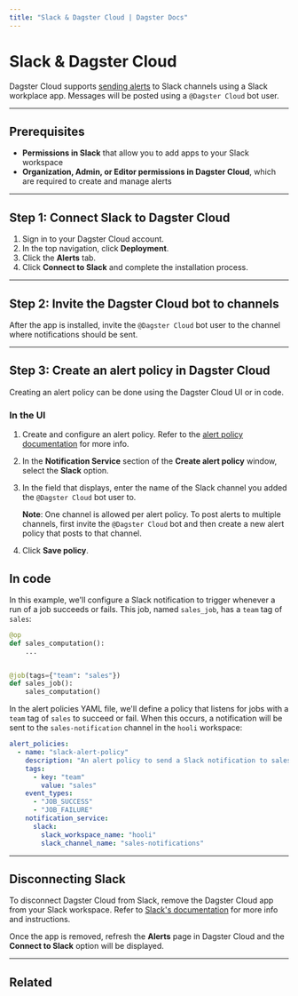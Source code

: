 ```yaml
---
title: "Slack & Dagster Cloud | Dagster Docs"
---
```


# Slack & Dagster Cloud

<ApplicableDagsterProduct />

Dagster Cloud supports [sending alerts](/dagster-cloud/managing-deployment/alerts) to Slack channels using a Slack workplace app. Messages will be posted using a `@Dagster Cloud` bot user.

---

## Prerequisites

- **Permissions in Slack** that allow you to add apps to your Slack workspace
- **Organization, Admin, or Editor permissions in Dagster Cloud**, which are required to create and manage alerts

---

## Step 1: Connect Slack to Dagster Cloud

1. Sign in to your Dagster Cloud account.
2. In the top navigation, click **Deployment**.
3. Click the **Alerts** tab.
4. Click **Connect to Slack** and complete the installation process.

---

## Step 2: Invite the Dagster Cloud bot to channels

After the app is installed, invite the `@Dagster Cloud` bot user to the channel where notifications should be sent.

---

## Step 3: Create an alert policy in Dagster Cloud

Creating an alert policy can be done using the Dagster Cloud UI or in code.

<TabGroup>
<TabItem name="In the UI">

### In the UI

1. Create and configure an alert policy. Refer to the [alert policy documentation](/dagster-cloud/managing-deployments/alerts#creating-alert-policies) for more info.

2. In the **Notification Service** section of the **Create alert policy** window, select the **Slack** option.

3. In the field that displays, enter the name of the Slack channel you added the `@Dagster Cloud` bot user to.

   **Note**: One channel is allowed per alert policy. To post alerts to multiple channels, first invite the `@Dagster Cloud` bot and then create a new alert policy that posts to that channel.

4. Click **Save policy**.

</TabItem>
<TabItem name="In code">

## In code

In this example, we'll configure a Slack notification to trigger whenever a run of a job succeeds or fails. This job, named `sales_job`, has a `team` tag of `sales`:

```python
@op
def sales_computation():
    ...


@job(tags={"team": "sales"})
def sales_job():
    sales_computation()
```

In the alert policies YAML file, we'll define a policy that listens for jobs with a `team` tag of `sales` to succeed or fail. When this occurs, a notification will be sent to the `sales-notification` channel in the `hooli` workspace:

```yaml
alert_policies:
  - name: "slack-alert-policy"
    description: "An alert policy to send a Slack notification to sales on job failure or success."
    tags:
      - key: "team"
        value: "sales"
    event_types:
      - "JOB_SUCCESS"
      - "JOB_FAILURE"
    notification_service:
      slack:
        slack_workspace_name: "hooli"
        slack_channel_name: "sales-notifications"
```

</TabItem>
</TabGroup>

---

## Disconnecting Slack

To disconnect Dagster Cloud from Slack, remove the Dagster Cloud app from your Slack workspace. Refer to [Slack's documentation](https://slack.com/help/articles/360003125231-Remove-apps-and-custom-integrations-from-your-workspace#remove-an-app) for more info and instructions.

Once the app is removed, refresh the **Alerts** page in Dagster Cloud and the **Connect to Slack** option will be displayed.

---

## Related

<ArticleList>
  <ArticleListItem
    title="Dagster Cloud alerts"
    href="/dagster-cloud/managing-deployments/alerts"
  ></ArticleListItem>
  <ArticleListItem
    title="Managing code locations"
    href="/dagster-cloud/managing-deployments/code-locations"
  ></ArticleListItem>
  <ArticleListItem
    title="Deployment settings"
    href="/dagster-cloud/managing-deployments/deployment-settings-reference"
  ></ArticleListItem>
  <ArticleListItem
    title="dagster-cloud CLI"
    href="/dagster-cloud/managing-deployments/dagster-cloud-cli"
  ></ArticleListItem>
  <ArticleListItem
    title="dagster_cloud.yaml"
    href="/dagster-cloud/managing-deployments/dagster-cloud-yaml"
  ></ArticleListItem>
</ArticleList>
